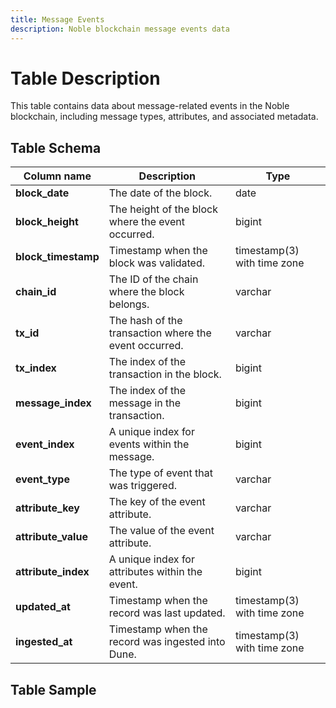 ```yaml
---
title: Message Events
description: Noble blockchain message events data
---
```


# Table Description

This table contains data about message-related events in the Noble blockchain, including message types, attributes, and associated metadata.

## Table Schema

| Column name       | Description                                                   | Type                              |
| ---------------- | ------------------------------------------------------------- | --------------------------------- |
| **block_date**       | The date of the block.                                         | date                              |
| **block_height**     | The height of the block where the event occurred.              | bigint                            |
| **block_timestamp**  | Timestamp when the block was validated.                        | timestamp(3) with time zone       |
| **chain_id**         | The ID of the chain where the block belongs.                   | varchar                           |
| **tx_id**            | The hash of the transaction where the event occurred.          | varchar                           |
| **tx_index**         | The index of the transaction in the block.                     | bigint                            |
| **message_index**    | The index of the message in the transaction.                   | bigint                            |
| **event_index**      | A unique index for events within the message.                  | bigint                            |
| **event_type**       | The type of event that was triggered.                          | varchar                           |
| **attribute_key**    | The key of the event attribute.                                | varchar                           |
| **attribute_value**  | The value of the event attribute.                              | varchar                           |
| **attribute_index**  | A unique index for attributes within the event.                | bigint                            |
| **updated_at**       | Timestamp when the record was last updated.                    | timestamp(3) with time zone       |
| **ingested_at**      | Timestamp when the record was ingested into Dune.              | timestamp(3) with time zone       |

## Table Sample


<TableSample tableSchema="noble" tableName="message_events" /> 